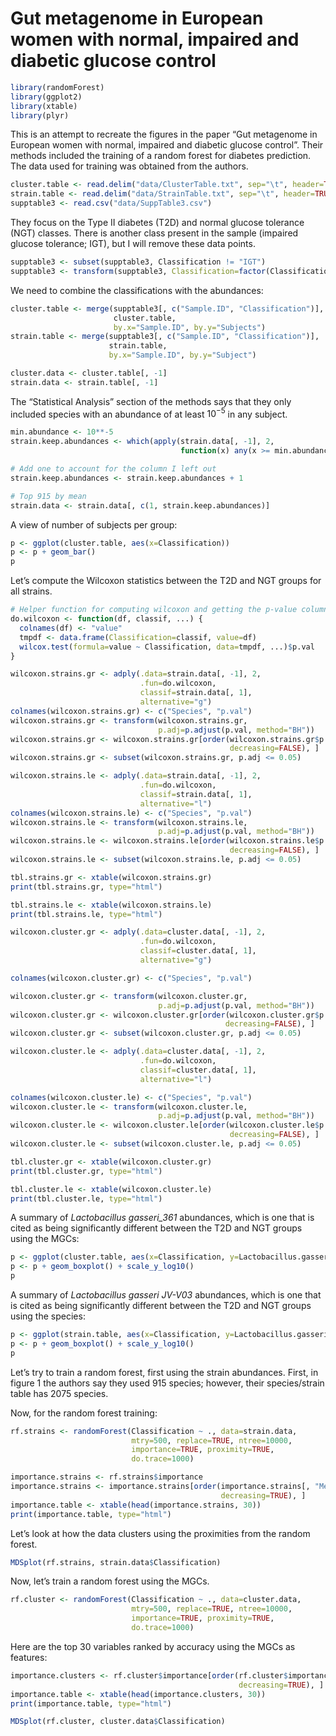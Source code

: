 Gut metagenome in European women with normal, impaired and diabetic glucose control
========================================================

```r
library(randomForest)
library(ggplot2)
library(xtable)
library(plyr)
```


This is an attempt to recreate the figures in the paper "Gut metagenome in European women with normal, impaired and diabetic glucose control". Their methods included the training of a random forest for diabetes prediction. The data used for training was obtained from the authors.


```r
cluster.table <- read.delim("data/ClusterTable.txt", sep="\t", header=TRUE)
strain.table <- read.delim("data/StrainTable.txt", sep="\t", header=TRUE)
supptable3 <- read.csv("data/SuppTable3.csv")
```
They focus on the Type II diabetes (T2D) and normal glucose tolerance (NGT) classes. There is another class present in the sample (impaired glucose tolerance; IGT), but I will remove these data points.

```r
supptable3 <- subset(supptable3, Classification != "IGT")
supptable3 <- transform(supptable3, Classification=factor(Classification))
```

We need to combine the classifications with the abundances:
```r
cluster.table <- merge(supptable3[, c("Sample.ID", "Classification")],
                       cluster.table,
                       by.x="Sample.ID", by.y="Subjects")
strain.table <- merge(supptable3[, c("Sample.ID", "Classification")],
                      strain.table,
                      by.x="Sample.ID", by.y="Subject")

cluster.data <- cluster.table[, -1]
strain.data <- strain.table[, -1]

```

The "Statistical Analysis" section of the methods says that they only included species with an abundance of at least $10^{-5}$ in any subject.

```r
min.abundance <- 10**-5
strain.keep.abundances <- which(apply(strain.data[, -1], 2, 
                                      function(x) any(x >= min.abundance)))

# Add one to account for the column I left out
strain.keep.abundances <- strain.keep.abundances + 1

# Top 915 by mean
strain.data <- strain.data[, c(1, strain.keep.abundances)]

```

A view of number of subjects per group:

```r
p <- ggplot(cluster.table, aes(x=Classification))
p <- p + geom_bar()
p
```

Let's compute the Wilcoxon statistics between the T2D and NGT groups for all strains.

```r
# Helper function for computing wilcoxon and getting the p-value column-wise from a matrix
do.wilcoxon <- function(df, classif, ...) {
  colnames(df) <- "value"
  tmpdf <- data.frame(Classification=classif, value=df)
  wilcox.test(formula=value ~ Classification, data=tmpdf, ...)$p.val
}
```

```r
wilcoxon.strains.gr <- adply(.data=strain.data[, -1], 2,
                             .fun=do.wilcoxon,
                             classif=strain.data[, 1],
                             alternative="g")
colnames(wilcoxon.strains.gr) <- c("Species", "p.val")
wilcoxon.strains.gr <- transform(wilcoxon.strains.gr, 
                                 p.adj=p.adjust(p.val, method="BH"))
wilcoxon.strains.gr <- wilcoxon.strains.gr[order(wilcoxon.strains.gr$p.adj, 
                                                 decreasing=FALSE), ]
wilcoxon.strains.gr <- subset(wilcoxon.strains.gr, p.adj <= 0.05)

wilcoxon.strains.le <- adply(.data=strain.data[, -1], 2,
                             .fun=do.wilcoxon,
                             classif=strain.data[, 1],
                             alternative="l")
colnames(wilcoxon.strains.le) <- c("Species", "p.val")
wilcoxon.strains.le <- transform(wilcoxon.strains.le,
                                 p.adj=p.adjust(p.val, method="BH"))
wilcoxon.strains.le <- wilcoxon.strains.le[order(wilcoxon.strains.le$p.adj,
                                                 decreasing=FALSE), ]
wilcoxon.strains.le <- subset(wilcoxon.strains.le, p.adj <= 0.05)
```

```r
tbl.strains.gr <- xtable(wilcoxon.strains.gr)
print(tbl.strains.gr, type="html")
```

```r
tbl.strains.le <- xtable(wilcoxon.strains.le)
print(tbl.strains.le, type="html")
```

```r
wilcoxon.cluster.gr <- adply(.data=cluster.data[, -1], 2, 
                             .fun=do.wilcoxon,
                             classif=cluster.data[, 1], 
                             alternative="g")

colnames(wilcoxon.cluster.gr) <- c("Species", "p.val")

wilcoxon.cluster.gr <- transform(wilcoxon.cluster.gr, 
                                 p.adj=p.adjust(p.val, method="BH"))
wilcoxon.cluster.gr <- wilcoxon.cluster.gr[order(wilcoxon.cluster.gr$p.adj, 
                                                decreasing=FALSE), ]
wilcoxon.cluster.gr <- subset(wilcoxon.cluster.gr, p.adj <= 0.05)

wilcoxon.cluster.le <- adply(.data=cluster.data[, -1], 2,
                             .fun=do.wilcoxon,
                             classif=cluster.data[, 1],
                             alternative="l")

colnames(wilcoxon.cluster.le) <- c("Species", "p.val")
wilcoxon.cluster.le <- transform(wilcoxon.cluster.le, 
                                 p.adj=p.adjust(p.val, method="BH"))
wilcoxon.cluster.le <- wilcoxon.cluster.le[order(wilcoxon.cluster.le$p.adj, 
                                                 decreasing=FALSE), ]
wilcoxon.cluster.le <- subset(wilcoxon.cluster.le, p.adj <= 0.05)
```

```r
tbl.cluster.gr <- xtable(wilcoxon.cluster.gr)
print(tbl.cluster.gr, type="html")
```

```r
tbl.cluster.le <- xtable(wilcoxon.cluster.le)
print(tbl.cluster.le, type="html")
```

A summary of *Lactobacillus gasseri_361* abundances, which is one that is cited as being significantly different between the T2D and NGT groups using the MGCs:

```r
p <- ggplot(cluster.table, aes(x=Classification, y=Lactobacillus.gasseri_361))
p <- p + geom_boxplot() + scale_y_log10()
p
```

A summary of *Lactobacillus gasseri JV-V03* abundances, which is one that is cited as being significantly different between the T2D and NGT groups using the species:

```r
p <- ggplot(strain.table, aes(x=Classification, y=Lactobacillus.gasseri.JV.V03))
p <- p + geom_boxplot() + scale_y_log10()
p
```

Let's try to train a random forest, first using the strain abundances. First, in figure 1 the authors say they used 915 species; however, their species/strain table has 2075 species. 

Now, for the random forest training:

```r
rf.strains <- randomForest(Classification ~ ., data=strain.data,
                           mtry=500, replace=TRUE, ntree=10000,
                           importance=TRUE, proximity=TRUE,
                           do.trace=1000)
```

```r
importance.strains <- rf.strains$importance
importance.strains <- importance.strains[order(importance.strains[, "MeanDecreaseAccuracy"], 
                                               decreasing=TRUE), ]
importance.table <- xtable(head(importance.strains, 30))
print(importance.table, type="html")
```

Let's look at how the data clusters using the proximities from the random forest.

```r
MDSplot(rf.strains, strain.data$Classification)
```

Now, let's train a random forest using the MGCs.

```r
rf.cluster <- randomForest(Classification ~ ., data=cluster.data,
                           mtry=500, replace=TRUE, ntree=10000,
                           importance=TRUE, proximity=TRUE,
                           do.trace=1000)
```

Here are the top 30 variables ranked by accuracy using the MGCs as features:
```r
importance.clusters <- rf.cluster$importance[order(rf.cluster$importance[, "MeanDecreaseAccuracy"], 
                                                   decreasing=TRUE), ]
importance.table <- xtable(head(importance.clusters, 30))
print(importance.table, type="html")
```


```r
MDSplot(rf.cluster, cluster.data$Classification)
```